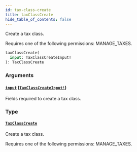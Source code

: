 ```yaml
---
id: tax-class-create
title: taxClassCreate
hide_table_of_contents: false
---
```


Create a tax class.

Requires one of the following permissions: MANAGE_TAXES.

```graphql
taxClassCreate(
  input: TaxClassCreateInput!
): TaxClassCreate
```

### Arguments

#### [`input`](#) ([`TaxClassCreateInput!`](../../../developer/api-reference/inputs/tax-class-create-input))

Fields required to create a tax class.

### Type

#### [`TaxClassCreate`](../../../developer/api-reference/objects/tax-class-create)

Create a tax class.

Requires one of the following permissions: MANAGE_TAXES.
